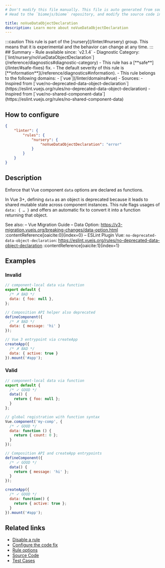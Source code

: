 ```yaml
---
# Don't modify this file manually. This file is auto generated from source, and you will lose your changes next time the website is built.
# Head to the `biomejs/biome` repository, and modify the source code in there.

title: noVueDataObjectDeclaration
description: Learn more about noVueDataObjectDeclaration
---
```


<Tabs>
<TabItem label="JavaScript (and super languages)" icon="seti:javascript">
:::caution
This rule is part of the [nursery](/linter/#nursery) group. This means that it is experimental and the behavior can change at any time.
:::
## Summary
- Rule available since: `v2.1.4`
- Diagnostic Category: [`lint/nursery/noVueDataObjectDeclaration`](/reference/diagnostics#diagnostic-category)
- This rule has a [**safe**](/linter/#safe-fixes) fix.
- The default severity of this rule is [**information**](/reference/diagnostics#information).
- This rule belongs to the following domains:
  - [`vue`](/linter/domains#vue)
- Sources: 
  - Inspired from [`vue/no-deprecated-data-object-declaration`](https://eslint.vuejs.org/rules/no-deprecated-data-object-declaration)
  - Inspired from [`vue/no-shared-component-data`](https://eslint.vuejs.org/rules/no-shared-component-data)

## How to configure
```json title="biome.json"
{
	"linter": {
		"rules": {
			"nursery": {
				"noVueDataObjectDeclaration": "error"
			}
		}
	}
}

```
## Description
Enforce that Vue component `data` options are declared as functions.

In Vue 3+, defining `data` as an object is deprecated because it leads to shared mutable state across component instances.
This rule flags usages of `data: { … }` and offers an automatic fix to convert it into a function returning that object.

See also:
– Vue Migration Guide – Data Option: https://v3-migration.vuejs.org/breaking-changes/data-option.html :contentReference[oaicite:0]{index=0}
– ESLint Plugin Vue: `no-deprecated-data-object-declaration`: https://eslint.vuejs.org/rules/no-deprecated-data-object-declaration :contentReference[oaicite:1]{index=1}

## Examples

### Invalid

```js
// component-local data via function
export default {
  /* ✗ BAD */
  data: { foo: null },
};
```

```js
// Composition API helper also deprecated
defineComponent({
  /* ✗ BAD */
  data: { message: 'hi' }
});
```

```js
// Vue 3 entrypoint via createApp
createApp({
  /* ✗ BAD */
  data: { active: true }
}).mount('#app');
```

### Valid

```js
// component-local data via function
export default {
  /* ✓ GOOD */
  data() {
    return { foo: null };
  }
};
```

```js
// global registration with function syntax
Vue.component('my-comp', {
  /* ✓ GOOD */
  data: function () {
    return { count: 0 };
  }
});
```

```js
// Composition API and createApp entrypoints
defineComponent({
  /* ✓ GOOD */
  data() {
    return { message: 'hi' };
  }
});

createApp({
  /* ✓ GOOD */
  data: function() {
    return { active: true };
  }
}).mount('#app');
```

## Related links

- [Disable a rule](/linter/#disable-a-rule)
- [Configure the code fix](/linter#configure-the-code-fix)
- [Rule options](/linter/#rule-options)
- [Source Code](https://github.com/biomejs/biome/blob/main/crates/biome_js_analyze/src/lint/nursery/no_vue_data_object_declaration.rs)
- [Test Cases](https://github.com/biomejs/biome/blob/main/crates/biome_js_analyze/tests/specs/nursery/noVueDataObjectDeclaration)

</TabItem>
</Tabs>

